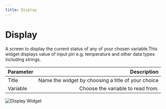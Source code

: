 ```yaml
---
title: Display
---
```

# Display

A screen to display the current status of any of your chosen variable.This widget displays value of input pin e.g. temperature and other data types including strings.

| Parameter     | Description|
| :------------ | ---------: |
| Title        |    Name the widget by choosing a title of your choice| 
| Variable     |    Choose the variable to read from.    |   

![Display Widget](/images/widgets/display.webp)

